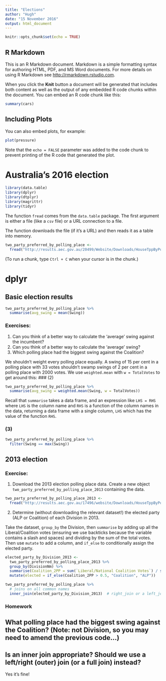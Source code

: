 ```yaml
---
title: "Elections"
author: "Hugh"
date: "15 November 2016"
output: html_document
---
```


```r
knitr::opts_chunk$set(echo = TRUE)
```

## R Markdown

This is an R Markdown document. Markdown is a simple formatting syntax for authoring HTML, PDF, and MS Word documents. For more details on using R Markdown see <http://rmarkdown.rstudio.com>.

When you click the **Knit** button a document will be generated that includes both content as well as the output of any embedded R code chunks within the document. You can embed an R code chunk like this:

```r
summary(cars)
```

## Including Plots

You can also embed plots, for example:

```r
plot(pressure)
```

Note that the `echo = FALSE` parameter was added to the code chunk to prevent printing of the R code that generated the plot.

# Australia's 2016 election

```r
library(data.table)
library(dplyr)
library(dtplyr)
library(magrittr)
library(tidyr)
```

The function `fread` comes from the `data.table` package. The first argument is either a file (like a `csv` file) or a URL connection to a file. 

The function downloads the file (if it's a URL) and then reads it as a table into memory.

```r
two_party_preferred_by_polling_place <- 
  fread("http://results.aec.gov.au/20499/Website/Downloads/HouseTppByPollingPlaceDownload-20499.csv")
```

(To run a chunk, type `Ctrl + C` when your cursor is in the chunk.)

# dplyr

## Basic election results

```r
two_party_preferred_by_polling_place %>%
  summarise(avg_swing = mean(Swing))
```

### Exercises:
1. Can you think of a better way to calculate the 'average' swing against the incumbent?
2. Can you think of a better way to calculate the 'average' swing?
3. Which polling place had the biggest swing against the Coalition?

We shouldn't weight every polling place equally. A swing of 15 per cent in a polling place with 33 votes shouldn't swamp swings of 2 per cent in a polling place with 2000 votes. We use `weighted.mean` with `w = TotalVotes` to get around this:
### (2)
```r
two_party_preferred_by_polling_place %>%
  summarise(avg_swing = weighted.mean(Swing, w = TotalVotes))
```

Recall that `summarise` takes a data frame, and an expression like `LHS = RHS` where `LHS` is the column name and `RHS` is a function of the column names in the data, returning a data frame with a single column, `LHS` which has the value of the function `RHS`. 

### (3)
```r
two_party_preferred_by_polling_place %>%
  filter(Swing == max(Swing))
```

## 2013 election

### Exercise:
1. Download the 2013 election polling place data. Create a new object `two_party_preferred_by_polling_place_2013` containing the data.

```r
two_party_preferred_by_polling_place_2013 <- 
  fread("http://results.aec.gov.au/17496/website/Downloads/HouseTppByPollingPlaceDownload-17496.csv")
```

2. Determine (without downloading the relevant dataset!) the elected party (ALP or Coalition) of each Division in 2013.

Take the dataset, `group_by` the Division, then `summarise` by adding up all the Liberal/Coalition votes (ensuring we use backticks because the variable contains a slash and spaces) and dividing by the sum of the total votes. Then use `mutate` to add a column, and `if_else` to conditionally assign the elected party.

```r
elected_party_by_Division_2013 <-
  two_party_preferred_by_polling_place_2013 %>%
  group_by(DivisionNm) %>%
  summarise(Coalition_2PP = sum(`Liberal/National Coalition Votes`) / sum(TotalVotes)) %>%
  mutate(elected = if_else(Coalition_2PP > 0.5, "Coalition", "ALP"))
```

```r
two_party_preferred_by_polling_place %>%
  # joins on all common names
  inner_join(elected_party_by_Division_2013)  # right_join or a left_join (for an outer join)
```

### Homework
## What polling place had the biggest swing against the Coalition? (Note: not Division, so you may need to amend the previous code...)
## Is an inner join appropriate? Should we use a left/right (outer) join (or a full join) instead?
Yes it's fine!






